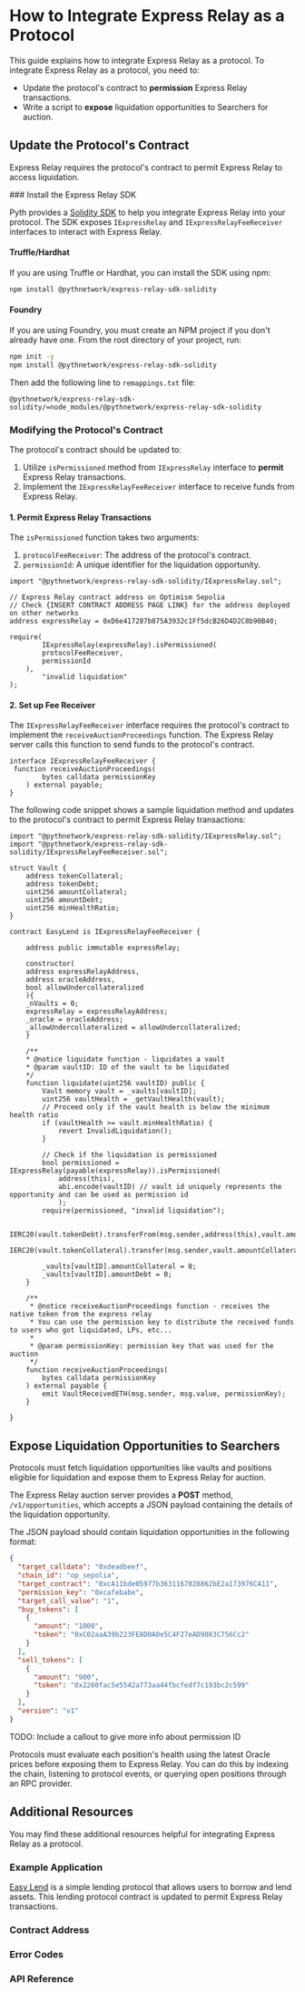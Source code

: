 
# How to Integrate Express Relay as a Protocol

This guide explains how to integrate Express Relay as a protocol.
To integrate Express Relay as a protocol, you need to: 

- Update the protocol's contract to **permission** Express Relay transactions.
- Write a script to **expose** liquidation opportunities to Searchers for auction.

## Update the Protocol's Contract

Express Relay requires the protocol's contract to permit Express Relay to access liquidation. 

<Steps>
### Install the Express Relay SDK

Pyth provides a [Solidity SDK](https://www.npmjs.com/package/@pythnetwork/express-relay-sdk-solidity) to help you integrate Express Relay into your protocol. 
The SDK exposes `IExpressRelay` and `IExpressRelayFeeReceiver` interfaces to interact with Express Relay.

#### Truffle/Hardhat

If you are using Truffle or Hardhat, you can install the SDK using npm:

```bash copy
npm install @pythnetwork/express-relay-sdk-solidity
```
#### Foundry

If you are using Foundry, you must create an NPM project if you don't already have one. From the root directory of your project, run:

```bash copy
npm init -y
npm install @pythnetwork/express-relay-sdk-solidity
```

Then add the following line to `remappings.txt` file:

```text copy
@pythnetwork/express-relay-sdk-solidity/=node_modules/@pythnetwork/express-relay-sdk-solidity
```

### Modifying the Protocol's Contract

The protocol's contract should be updated to:

1. Utilize `isPermissioned` method from `IExpressRelay` interface to **permit** Express Relay transactions.
1. Implement the `IExpressRelayFeeReceiver` interface to receive funds from Express Relay.

#### 1. Permit Express Relay Transactions

The `isPermissioned` function takes two arguments:
1. `protocolFeeReceiver`: The address of the protocol's contract.
1. `permissionId`: A unique identifier for the liquidation opportunity.

```solidity copy
import "@pythnetwork/express-relay-sdk-solidity/IExpressRelay.sol";

// Express Relay contract address on Optimism Sepolia
// Check {INSERT CONTRACT ADDRESS PAGE LINK} for the address deployed on other networks
address expressRelay = 0xD6e417287b875A3932c1Ff5dcB26D4D2C8b90B40;

require(
		IExpressRelay(expressRelay).isPermissioned(
        protocolFeeReceiver,
        permissionId
    ),
		"invalid liquidation"
);
```


#### 2. Set up Fee Receiver

The `IExpressRelayFeeReceiver` interface requires the protocol's contract to implement the `receiveAuctionProceedings` function. The Express Relay server calls this function to send funds to the protocol's contract.

```solidity copy
interface IExpressRelayFeeReceiver {
 function receiveAuctionProceedings(
        bytes calldata permissionKey
    ) external payable;
}
```






The following code snippet shows a sample liquidation method and updates to the protocol's contract to permit Express Relay transactions:

```solidity showLineNumbers {1,2,12,14,39-43} copy
import "@pythnetwork/express-relay-sdk-solidity/IExpressRelay.sol";
import "@pythnetwork/express-relay-sdk-solidity/IExpressRelayFeeReceiver.sol";

struct Vault {
    address tokenCollateral;
    address tokenDebt;
    uint256 amountCollateral;
    uint256 amountDebt;
    uint256 minHealthRatio;
}

contract EasyLend is IExpressRelayFeeReceiver {

    address public immutable expressRelay;

    constructor(
    address expressRelayAddress,
    address oracleAddress,
    bool allowUndercollateralized
    ){
    _nVaults = 0;
    expressRelay = expressRelayAddress;
    _oracle = oracleAddress;
    _allowUndercollateralized = allowUndercollateralized;
    }

    /**
    * @notice liquidate function - liquidates a vault
    * @param vaultID: ID of the vault to be liquidated
    */
    function liquidate(uint256 vaultID) public {
        Vault memory vault = _vaults[vaultID];
        uint256 vaultHealth = _getVaultHealth(vault);
        // Proceed only if the vault health is below the minimum health ratio
        if (vaultHealth >= vault.minHealthRatio) {
            revert InvalidLiquidation();
        }

        // Check if the liquidation is permissioned
        bool permissioned = IExpressRelay(payable(expressRelay)).isPermissioned(
            address(this),
            abi.encode(vaultID) // vault id uniquely represents the opportunity and can be used as permission id
            );
        require(permissioned, "invalid liquidation");
    
        IERC20(vault.tokenDebt).transferFrom(msg.sender,address(this),vault.amountDebt);
        IERC20(vault.tokenCollateral).transfer(msg.sender,vault.amountCollateral);
    
        _vaults[vaultID].amountCollateral = 0;
        _vaults[vaultID].amountDebt = 0;
    }

    /**
     * @notice receiveAuctionProceedings function - receives the native token from the express relay
     * You can use the permission key to distribute the received funds to users who got liquidated, LPs, etc...
     *
     * @param permissionKey: permission key that was used for the auction
     */
    function receiveAuctionProceedings(
        bytes calldata permissionKey
    ) external payable {
        emit VaultReceivedETH(msg.sender, msg.value, permissionKey);
    }

}
```
</Steps>


## Expose Liquidation Opportunities to Searchers

Protocols must fetch liquidation opportunities like vaults and positions eligible for liquidation and expose them to Express Relay for auction.

The Express Relay auction server provides a **POST** method, `/v1/opportunities`, which accepts a JSON payload containing the details of the liquidation opportunity.

The JSON payload should contain liquidation opportunities in the following format:

```json
{
  "target_calldata": "0xdeadbeef",                                      // Calldata to perform liquidation
  "chain_id": "op_sepolia",                                             
  "target_contract": "0xcA11bde05977b3631167028862bE2a173976CA11",      // Protocol contract address to call for liquidation
  "permission_key": "0xcafebabe",                                       // Unique identifier for the liquidation opportunity
  "target_call_value": "1",                                             // Value(in Wei) to send with to the protocol contract.
  "buy_tokens": [                                                       // Tokens to buy (Collateral)
    {
      "amount": "1000",
      "token": "0xC02aaA39b223FE8D0A0e5C4F27eAD9083C756Cc2"
    }
  ],
  "sell_tokens": [                                                      // Tokens to sell (Oustadaing Debt)
    {
      "amount": "900",
      "token": "0x2260fac5e5542a773aa44fbcfedf7c193bc2c599"
    }
  ],
  "version": "v1"                                                       // Opportunity format version
}
```

TODO: Include a callout to give more info about permission ID

Protocols must evaluate each position's health using the latest Oracle prices before exposing them to Express Relay. 
You can do this by indexing the chain, listening to protocol events, or querying open positions through an RPC provider.



## Additional Resources

You may find these additional resources helpful for integrating Express Relay as a protocol.

### Example Application

[Easy Lend](https://github.com/pyth-network/pyth-crosschain/tree/main/express_relay/examples/easy_lend) is a simple lending protocol that allows users to borrow and lend assets. This lending protocol contract is updated to permit Express Relay transactions.

### Contract Address

### Error Codes

### API Reference